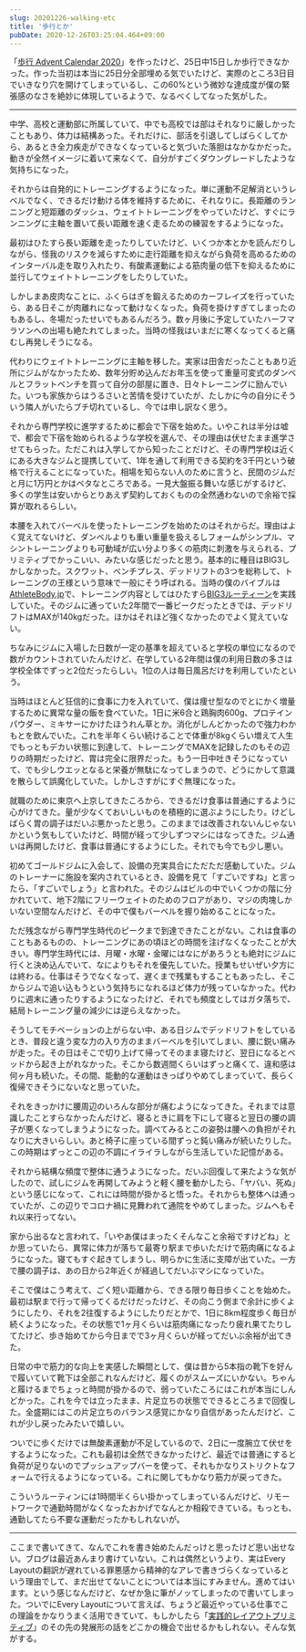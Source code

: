 ```yaml
---
slug: 20201226-walking-etc
title: '歩行とか'
pubDate: 2020-12-26T03:25:04.464+09:00
---
```



「[歩行 Advent Calendar 2020](https://adventar.org/calendars/5933)」を作ったけど、25日中15日しか歩行できなかった。作った当初は本当に25日分全部埋める気でいたけど、実際のところ3日目でいきなり穴を開けてしまっているし、この60%という微妙な達成度が僕の緊張感のなさを絶妙に体現しているようで、なるべくしてなった気がした。

---

中学、高校と運動部に所属していて、中でも高校では部はそれなりに厳しかったこともあり、体力は結構あった。それだけに、部活を引退してしばらくしてから、あるとき全力疾走ができなくなっていると気づいた落胆はなかなかだった。動きが全然イメージに着いて来なくて、自分がすごくダウングレードしたような気持ちになった。

それからは自発的にトレーニングするようになった。単に運動不足解消というレベルでなく、できるだけ動ける体を維持するために、それなりに。長距離のランニングと短距離のダッシュ、ウェイトトレーニングをやっていたけど、すぐにランニングに主軸を置いて長い距離を速く走るための練習をするようになった。

最初はひたすら長い距離を走ったりしていたけど、いくつか本とかを読んだりしながら、怪我のリスクを減らすために走行距離を抑えながら負荷を高めるためのインターバル走を取り入れたり、有酸素運動による筋肉量の低下を抑えるために並行してウェイトトレーニングをしたりしていた。

しかしまあ皮肉なことに、ふくらはぎを鍛えるためのカーフレイズを行っていたら、ある日そこが肉離れになって動けなくなった。負荷を掛けすぎてしまったのもあるし、冬場だったせいでもあるんだろう。数ヶ月後に予定していたハーフマラソンへの出場も絶たれてしまった。当時の怪我はいまだに寒くなってくると痛むし再発しそうになる。

代わりにウェイトトレーニングに主軸を移した。実家は田舎だったこともあり近所にジムがなかったため、数年分貯め込んだお年玉を使って重量可変式のダンベルとフラットベンチを買って自分の部屋に置き、日々トレーニングに励んでいた。いつも家族からはうるさいと苦情を受けていたが、たしかに今の自分にそういう隣人がいたらブチ切れているし、今では申し訳なく思う。

それから専門学校に進学するために都会で下宿を始めた。いやこれは半分は嘘で、都会で下宿を始められるような学校を選んで、その理由は伏せたまま進学させてもらった。ただこれは入学してから知ったことだけど、その専門学校は近くにある大きなジムと提携していて、1年を通して利用できる契約を3千円という破格で行えることになっていた。相場を知らない人のために言うと、民間のジムだと月に1万円とかはベタなところである。一見大盤振る舞いな感じがするけど、多くの学生は安いからとりあえず契約しておくものの全然通わないので余裕で採算が取れるらしい。

本腰を入れてバーベルを使ったトレーニングを始めたのはそれからだ。理由はよく覚えてないけど、ダンベルよりも重い重量を扱えるしフォームがシンプル、マシントレーニングよりも可動域が広い分より多くの筋肉に刺激を与えられる、プリミティブでかっこいい、みたいな感じだったと思う。基本的に種目はBIG3しかしなかった。スクワット、ベンチプレス、デッドリフトの3つを総称して、トレーニングの王様という意味で一般にそう呼ばれる。当時の僕のバイブルは[AthleteBody.jp](https://athletebody.jp/)で、トレーニング内容としてはひたすら[BIG3ルーティーン](https://athletebody.jp/2014/07/19/big3-routine/)を実践していた。そのジムに通っていた2年間で一番ピークだったときでは、デッドリフトはMAXが140kgだった。ほかはそれほど強くなかったのでよく覚えていない。

ちなみにジムに入場した日数が一定の基準を超えていると学校の単位になるので数がカウントされていたんだけど、在学している2年間は僕の利用日数の多さは学校全体でずっと2位だったらしい。1位の人は毎日風呂だけを利用していたという。

当時はほとんど狂信的に食事に力を入れていて、僕は痩せ型なのでとにかく増量するために異常な量の飯を食べていた。1日に米6合と鶏胸肉600g、プロテインパウダー、ミキサーにかけたほうれん草とか。消化がしんどかったので強力わかもとを飲んでいた。これを半年くらい続けることで体重が8kgくらい増えて人生でもっともデカい状態に到達して、トレーニングでMAXを記録したのもその辺りの時期だったけど、胃は完全に限界だった。もう一日中吐きそうになっていて、でも少しウエッとなると栄養が無駄になってしまうので、どうにかして意識を散らして誤魔化していた。しかしさすがにすぐ無理になった。

就職のために東京へ上京してきたころから、できるだけ食事は普通にするように心がけてきた。量が少なくておいしいものを積極的に選ぶようにしたり。けどしばらく胃の調子はだいぶ悪かったと思う。このままでは改善されないんじゃないかという気もしていたけど、時間が経って少しずつマシにはなってきた。ジム通いは再開したけど、食事は普通にするようにした。それでも今でも少し悪い。

初めてゴールドジムに入会して、設備の充実具合にただただ感動していた。ジムのトレーナーに施設を案内されているとき、設備を見て「すごいですね」と言ったら、「すごいでしょう」と言われた。そのジムはビルの中でいくつかの階に分かれていて、地下2階にフリーウェイトのためのフロアがあり、マジの肉塊しかいない空間なんだけど、その中で僕もバーベルを握り始めることになった。

ただ残念ながら専門学生時代のピークまで到達できたことがない。これは食事のこともあるものの、トレーニングにあの頃ほどの時間を注げなくなったことが大きい。専門学生時代には、月曜・水曜・金曜にはなにがあろうとも絶対にジムに行くと決め込んでいて、なによりもそれを優先していた。授業もせいぜい夕方には終わる。仕事はそうでなくなって、遅くまで残業もすることもあったし、そこからジムで追い込もうという気持ちになれるほど体力が残っていなかった。代わりに週末に通ったりするようになったけど、それでも頻度としてはガタ落ちで、結局トレーニング量の減少には逆らえなかった。

そうしてモチベーションの上がらない中、ある日ジムでデッドリフトをしているとき、普段と違う変な力の入り方のままバーベルを引いてしまい、腰に鋭い痛みが走った。その日はそこで切り上げて帰ってそのまま寝たけど、翌日になるとベッドから起き上がれなかった。そこから数週間くらいはずっと痛くて、違和感は何ヶ月も続いた。その間、能動的な運動はきっぱりやめてしまっていて、長らく復帰できそうにないなと思っていた。

それをきっかけに腰周辺のいろんな部分が痛むようになってきた。それまでは意識したことすらなかったんだけど、寝るときに肩を下にして寝ると翌日の腰の調子が悪くなってしまうようになった。調べてみるとこの姿勢は腰への負担がそれなりに大きいらしい。あと椅子に座っている間ずっと鈍い痛みが続いたりした。この時期はずっとこの辺の不調にイライラしながら生活していた記憶がある。

それから結構な頻度で整体に通うようになった。だいぶ回復して来たような気がしたので、試しにジムを再開してみようと軽く腰を動かしたら、「ヤバい、死ぬ」という感じになって、これには時間が掛かると悟った。それからも整体へは通っていたが、この辺りでコロナ禍に見舞われて通院をやめてしまった。ジムへもそれ以来行ってない。

家から出るなと言われて、「いやあ僕はまったくそんなこと余裕ですけどね」とか思っていたら、異常に体力が落ちて最寄り駅まで歩いただけで筋肉痛になるようになった。寝てもすぐ起きてしまうし、明らかに生活に支障が出ていた。一方で腰の調子は、あの日から2年近くが経過してだいぶマシになっていた。

<Tweet id="https://x.com/_yuheiy/status/1306897088064569344" />

そこで僕はこう考えて、ごく短い距離から、できる限り毎日歩くことを始めた。最初は駅まで行って帰ってくるだけだったけど、その向こう側まで余計に歩くようにしたり、それを2往復するようにしたりだとかで、1日に8km程度歩く毎日が続くようになった。その状態で1ヶ月くらいは筋肉痛になったり疲れ果てたりしてたけど、歩き始めてから今日までで3ヶ月くらいが経ってだいぶ余裕が出てきた。

日常の中で筋力的な向上を実感した瞬間として、僕は昔から5本指の靴下を好んで履いていて靴下は全部これなんだけど、履くのがスムーズにいかない。ちゃんと履けるまでちょっと時間が掛かるので、弱っていたころにはこれが本当にしんどかった。これを今では立ったまま、片足立ちの状態でできるところまで回復した。全盛期にはこの片足立ちのバランス感覚にかなり自信があったんだけど、これが少し戻ったみたいで嬉しい。

ついでに歩くだけでは無酸素運動が不足しているので、2日に一度腕立て伏せをするようになった。これも最初は全然できなかったけど、最近では普通にすると負荷が足りないのでプッシュアップバーを使って、それもかなりストリクトなフォームで行えるようになっている。これに関してもかなり筋力が戻ってきた。

こういうルーティンには1時間半くらい掛かってしまっているんだけど、リモートワークで通勤時間がなくなったおかげでなんとか相殺できている。もっとも、通勤してたら不要な運動だったかもしれないが。

---

ここまで書いてきて、なんでこれを書き始めたんだっけと思ったけど思い出せない。ブログは最近あんまり書けていない。これは偶然というより、実はEvery Layoutの翻訳が遅れている罪悪感から精神的なアレで書きづらくなっているという理由でして、まだ出せてないことについては本当にすみません。進めてはいます。という感じなんだけど、なぜか急に筆がノッてしまったので書いてしまった。ついでにEvery Layoutについて言えば、ちょうど最近やっている仕事でこの理論をかなりうまく活用できていて、もしかしたら「[実践的レイアウトプリミティブ](https://yuheiy.hatenablog.com/entry/2020/05/18/094715)」のその先の発展形の話をどこかの機会で出せるかもしれない。そんな気がする。
